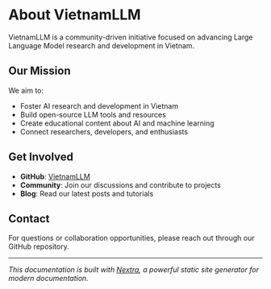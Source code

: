 # About VietnamLLM

VietnamLLM is a community-driven initiative focused on advancing Large Language Model research and development in Vietnam.

## Our Mission

We aim to:

- Foster AI research and development in Vietnam
- Build open-source LLM tools and resources
- Create educational content about AI and machine learning
- Connect researchers, developers, and enthusiasts

## Get Involved

- **GitHub**: [VietnamLLM](https://github.com/VietnamLLM)
- **Community**: Join our discussions and contribute to projects
- **Blog**: Read our latest posts and tutorials

## Contact

For questions or collaboration opportunities, please reach out through our GitHub repository.

---

*This documentation is built with [Nextra](https://nextra.site), a powerful static site generator for modern documentation.*